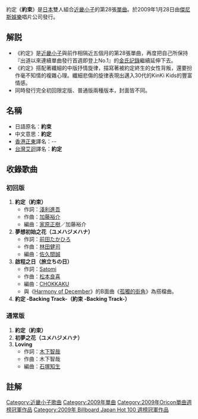 {{Infobox song
| name       = 約定
| type       = single
<!-- 未知參數值 | type       = ep -->
| artist     = [[KinKi_Kids|KinKi Kids]]
| cover      = 
| released   = 2009年1月28日
| recorded   = 
| genre      = J-POP
| length     = 
| label      = [[傑尼斯娛樂|傑尼斯娛樂]]
| producer   = KinKi Kids
| chart_position = * 週最高排名第1名（[[Oricon|Oricon]]）
* 2009年2月度月排名第2名（Oricon）
* 2009年度上半期排名第10名（Oricon）
| certification = 白金獎（[[日本唱片協會|日本唱片協會]]）
| prev_title = [[Secret_Code|Secret Code]]
| prev_year  = 2007
| next_title = [[天鵝之歌_(近畿小子)|天鵝之歌]]
| next_year  = 2009
}}
約定《'''約束'''》是[[日本|日本]]雙人組合[[近畿小子|近畿小子]]的第28張[[單曲|單曲]]。於2009年1月28日由[[傑尼斯娛樂|傑尼斯娛樂]]唱片公司發行。

==解説==
*《約定》是[[近畿小子|近畿小子]]與前作相隔近五個月的第28張單曲，再度把自己所保持『出道以來連續單曲發行首週即登上No.1』的[[金氏記錄|金氏記錄]]繼續延伸下去。
*《約定》搭配著纖細的中版抒情旋律，描寫著被約定終生的女性背叛，還要扮作毫不知情的複雜心理。纖細悲傷的旋律表現出邁入30代的KinKi Kids的豐富情感。
*同時發行完全初回限定版、普通版兩種版本，封面皆不同。

==名稱==
{{japanese|japanese=<font lang=ja>約束</font>|kana=やくそく|romaji=yaku soku}}

*日語原名：'''約束'''
*中文意思：'''約定'''
*[[香港|香港]][[正東唱片|正東]]譯名：--
*[[台灣|台灣]][[艾迴唱片|艾迴]]譯名：'''約定'''

==收錄歌曲==
===初回版===
#'''約定（約束）'''
#*作詞：[[淺利進吾|淺利進吾]]
#*作曲：[[加藤裕介|加藤裕介]]
#*編曲：[[家原正樹|家原正樹]]／加藤裕介
#'''夢想初始之花（ユメハジメハナ）'''
#*作詞：[[前田たかひろ|前田たかひろ]]　
#*作曲：[[林田健司|林田健司]]　
#*編曲：[[佐久間誠|佐久間誠]]
#'''啟程之日（旅立ちの日）'''
#*作詞：[[Satomi|Satomi]]　
#*作曲：[[松本良喜|松本良喜]]　
#*編曲：[[CHOKKAKU|CHOKKAKU]]
#*與《[[Harmony_of_December|Harmony of December]]》的B面曲《[[Harmony_of_December|孤獨的街角]]》為搭檔曲。
#'''約定 -Backing Track-（約束 -Backing Track-）'''

===通常版===
#'''約定（約束）'''
#'''初夢之花（ユメハジメハナ）'''
#'''Loving'''
#*作詞：[[木下智哉|木下智哉]]　
#*作曲：木下智哉
#*編曲：[[石塚知生|石塚知生]]

==註解==
{{Reflist}}

{{KinKi Kids}}
{{Oricon單曲週榜冠軍 (2009年)|2009年2月9日}}
{{Billboard JAPAN Hot 100 週榜冠軍 (2009年)|2009年2月9日}}

{{DEFAULTSORT:Yakusoku}}
[[Category:近畿小子歌曲|Category:近畿小子歌曲]]
[[Category:2009年單曲|Category:2009年單曲]]
[[Category:2009年Oricon單曲週榜冠軍作品|Category:2009年Oricon單曲週榜冠軍作品]]
[[Category:2009年_Billboard_Japan_Hot_100_週榜冠軍作品|Category:2009年 Billboard Japan Hot 100 週榜冠軍作品]]